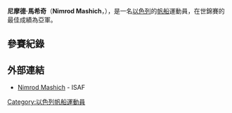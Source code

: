 {{MedalTableTop}}
{{MedalSport | 男子[[帆船|帆船]] }}
{{MedalCountry | {{ISR}} }}
{{Medal|Competition|[[世界風浪板錦標賽|世界錦標賽]]}}
{{MedalSilver | [[2009年世界風浪板錦標賽|2009年 韋茅斯]] | 風浪板 }}
{{MedalBronze | [[2010年世界風浪板錦標賽|2010年 科特明德]] | 風浪板 }}
{{MedalBronze | [[2011年世界風浪板錦標賽|2011年 伯斯]] | 風浪板 }}
{{MedalBottom}}

'''尼摩德·馬希奇'''（'''Nimrod Mashich'''，{{bd|1988年|7月10日|catIdx=Mashich, Nimrod}}），是一名[[以色列|以色列]]的[[帆船|帆船]]運動員，在世錦賽的最佳成績為亞軍。

== 參賽紀錄 ==

== 外部連結 ==
* [http://www.sailing.org/biog.php?memberid=43339 Nimrod Mashich] {{Wayback|url=http://www.sailing.org/biog.php?memberid=43339 |date=20141103134412 }} - ISAF

{{DEFAULTSORT:Mashich, Nimrod}}
[[Category:以色列帆船運動員|Category:以色列帆船運動員]]